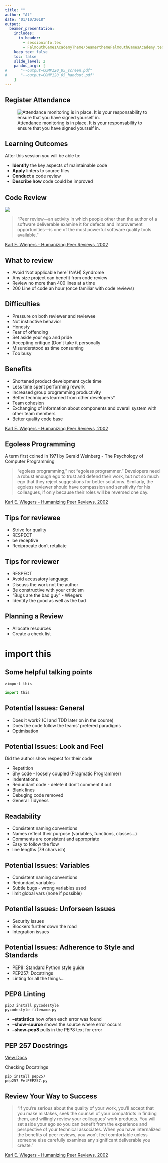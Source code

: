 ```yaml
---
title: ""
author: "Al"
date: "01/10/2018"
output: 
  beamer_presentation:
    includes:
      in_header: 
        - sessioninfo.tex
        - FalmouthGamesAcademyTheme/beamerthemeFalmouthGamesAcademy.tex
    keep_tex: false
    toc: false
    slide_level: 2
    pandoc_args: [ 
#      "--output=COMP120_05_screen.pdf"
#      "--output=COMP120_05_handout.pdf"
    ]
---
```


\title{\sessionnumber:  Code Review}
\subtitle{\modulecode: \moduletitle}

\frame{\titlepage} 

## Register Attendance
![Attendance monitoring is in place. It is your responsability to ensure that you have signed yourself in.](assets/attendance.png)

## Learning Outcomes 
After this session you will be able to:

- **Identify** the key aspects of maintainable code 
- **Apply** linters to source files
- **Conduct** a code review
- **Describe how** code could be improved

## Code Review

![](assets/funny.png)\


>"Peer review—an activity in which people other than the author of a software deliverable
examine it for defects and improvement opportunities—is one of the most powerful software
quality tools available." 

[Karl E. Wiegers - Humanizing Peer Reviews, 2002](http://www.processimpact.com/articles/humanizing_reviews.pdf)

## What to review 
- Avoid 'Not applicable here' (NAH) Syndrome
- Any size project can benefit from code review
- Review no more than 400 lines at a time
- 200 Line of code an hour (once familiar with code reviews)

## Difficulties
- Pressure on both reviewer and reviewee 
- Not instinctive behavior
- Honesty
- Fear of offending 
- Set aside your ego and pride
- Accepting critique (Don't take it personally
- Misunderstood as time consuming
- Too busy

## Benefits
- Shortened product development cycle time
- Less time spent performing rework
- Increased group programming productivity
- Better techniques learned from other developers* 
- Team cohesion
- Exchanging of information about components and overall system with other team members
- Better quality code base

[Karl E. Wiegers - Humanizing Peer Reviews, 2002](http://www.processimpact.com/articles/humanizing_reviews.pdf)

## Egoless Programming
A term first coined in 1971 by Gerald Weinberg - The Psychology of Computer Programming

> “egoless programming,” not “egoless programmer.” Developers
need a robust enough ego to trust and defend their work, but not so much ego that they reject
suggestions for better solutions. Similarly, the egoless reviewer should have compassion and
sensitivity for his colleagues, if only because their roles will be reversed one day.

[Karl E. Wiegers - Humanizing Peer Reviews, 2002](http://www.processimpact.com/articles/humanizing_reviews.pdf)

## Tips for reviewee
- Strive for quality
- RESPECT
- be receptive
- Reciprocate don't retaliate 


## Tips for reviewer
- RESPECT
- Avoid accusatory language
- Discuss the work not the author
- Be constructive with your criticism
- "Bugs are the bad guy" - Wiegers
- Identify the good as well as the bad

## Planning a Review
- Allocate resources 
- Create a check list


# import this

## Some helpful talking points 
```
>import this
```
\tiny

```python
import this
```

## Potential Issues: General
- Does it work? (CI and TDD later on in the course)
- Does the code follow the teams' prefered paradigms
- Optimisation 

## Potential Issues: Look and Feel
Did the author show respect for their code

- Repetition
- Shy code - loosely coupled (Pragmatic Programmer)
- Indentations
- Redundant code - delete it don't comment it out
- Blank lines
- Debuging code removed
- General Tidyness

## Readability
- Consistent naming conventions
- Names reflect their purpose (variables, functions, classes...)
- Comments are consistent and appropriate
- Easy to follow the flow
- line lengths (79 chars ish)

## Potential Issues: Variables
- Consistent naming conventions
- Redundant variables
- Subtle bugs - wrong variables used
- limit global vars (none if possible)

## Potential Issues: Unforseen Issues
- Security issues
- Blockers further down the road
- Integration issues

## Potential Issues: Adherence to Style and Standards
- PEP8: Standard Python style guide
- PEP257: Docstrings
- Linting for all the things... 

## PEP8 Linting 
```
pip3 install pycodestyle
pycodestyle filename.py
```

- **--statistics** how often each error was found      
- **--show-source** shows the source where error occurs
- **--show-pep8** pulls in the PEP8 text for error


## PEP 257 Docstrings
[View Docs]() 

Checking Docstrings

```
pip install pep257
pep257 PetPEP257.py
```

## Review Your Way to Success

> "If you’re serious about the quality of your work, you’ll accept that you make mistakes,
seek the counsel of your compatriots in finding them, and willingly review your colleagues’
work products. You will set aside your ego so you can benefit from the experience and
perspective of your technical associates. When you have internalized the benefits of peer
reviews, you won’t feel comfortable unless someone else carefully examines any significant
deliverable you create."

[Karl E. Wiegers - Humanizing Peer Reviews, 2002](http://www.processimpact.com/articles/humanizing_reviews.pdf)
